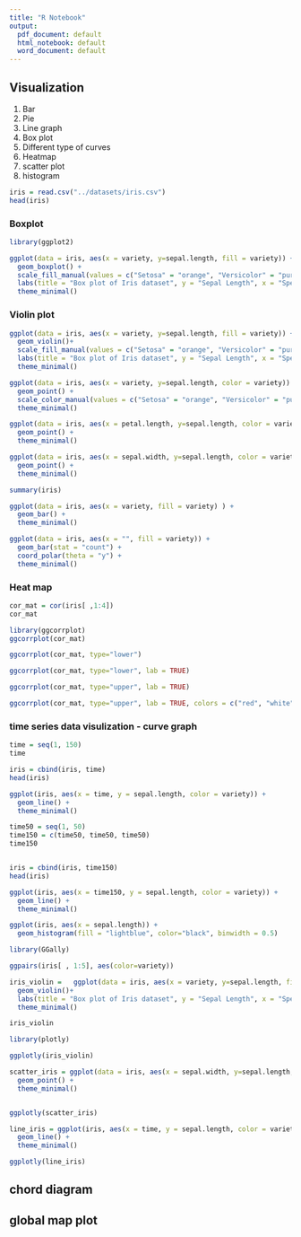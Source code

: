 ```yaml
---
title: "R Notebook"
output:
  pdf_document: default
  html_notebook: default
  word_document: default
---
```




## Visualization 
1. Bar
2. Pie
3. Line graph
4. Box plot
5. Different type of curves
6. Heatmap
7. scatter plot
8. histogram

```r
iris = read.csv("../datasets/iris.csv")
head(iris)
```

### Boxplot
```r

library(ggplot2)

ggplot(data = iris, aes(x = variety, y=sepal.length, fill = variety)) + 
  geom_boxplot() + 
  scale_fill_manual(values = c("Setosa" = "orange", "Versicolor" = "purple", "Virginica" = "green"))+ # fix this later
  labs(title = "Box plot of Iris dataset", y = "Sepal Length", x = "Species") + 
  theme_minimal()

```

### Violin plot

```r
ggplot(data = iris, aes(x = variety, y=sepal.length, fill = variety)) + 
  geom_violin()+ 
  scale_fill_manual(values = c("Setosa" = "orange", "Versicolor" = "purple", "Virginica" = "green"))+ # fix this later
  labs(title = "Box plot of Iris dataset", y = "Sepal Length", x = "Species") + 
  theme_minimal()
```


```r
ggplot(data = iris, aes(x = variety, y=sepal.length, color = variety)) + 
  geom_point() +
  scale_color_manual(values = c("Setosa" = "orange", "Versicolor" = "purple", "Virginica" = "green"))+ # fix this later
  theme_minimal()
```

```r
ggplot(data = iris, aes(x = petal.length, y=sepal.length, color = variety)) + 
  geom_point() +
  theme_minimal()
```


```r
ggplot(data = iris, aes(x = sepal.width, y=sepal.length, color = variety)) + 
  geom_point() +
  theme_minimal()
```

```r
summary(iris)
```

```r
ggplot(data = iris, aes(x = variety, fill = variety) ) + 
  geom_bar() +
  theme_minimal()
```

```r
ggplot(data = iris, aes(x = "", fill = variety)) + 
  geom_bar(stat = "count") + 
  coord_polar(theta = "y") + 
  theme_minimal()
```



### Heat map

```r
cor_mat = cor(iris[ ,1:4])
cor_mat
```

```r
library(ggcorrplot)
ggcorrplot(cor_mat)
```

```r
ggcorrplot(cor_mat, type="lower")
```


```r
ggcorrplot(cor_mat, type="lower", lab = TRUE)
```

```r
ggcorrplot(cor_mat, type="upper", lab = TRUE)
```


```r
ggcorrplot(cor_mat, type="upper", lab = TRUE, colors = c("red", "white", "skyblue"))
```



### time series data visulization - curve graph

```r

time = seq(1, 150)
time

iris = cbind(iris, time)
head(iris)
```


```r
ggplot(iris, aes(x = time, y = sepal.length, color = variety)) + 
  geom_line() +
  theme_minimal()
```

```r
time50 = seq(1, 50)
time150 = c(time50, time50, time50)
time150


iris = cbind(iris, time150)
head(iris)
```


```r
ggplot(iris, aes(x = time150, y = sepal.length, color = variety)) + 
  geom_line() +
  theme_minimal()
```



```r
ggplot(iris, aes(x = sepal.length)) + 
  geom_histogram(fill = "lightblue", color="black", binwidth = 0.5)
```



```r
library(GGally)

ggpairs(iris[ , 1:5], aes(color=variety))
```






```r
iris_violin =   ggplot(data = iris, aes(x = variety, y=sepal.length, fill = variety)) + 
  geom_violin()+ 
  labs(title = "Box plot of Iris dataset", y = "Sepal Length", x = "Species") + 
  theme_minimal()

iris_violin
```


```r
library(plotly)

ggplotly(iris_violin)
```



```r
scatter_iris = ggplot(data = iris, aes(x = sepal.width, y=sepal.length, color = variety)) + 
  geom_point() +
  theme_minimal()


ggplotly(scatter_iris)
```


```r
line_iris = ggplot(iris, aes(x = time, y = sepal.length, color = variety)) + 
  geom_line() +
  theme_minimal()

ggplotly(line_iris)
```



## chord diagram
## global map plot
